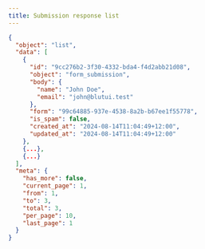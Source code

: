 ```yaml
---
title: Submission response list
---
```


```json title="JSON Response"
{
  "object": "list",
  "data": [
    {
      "id": "9cc276b2-3f30-4332-bda4-f4d2abb21d08",
      "object": "form_submission",
      "body": {
        "name": "John Doe",
        "email": "john@blutui.test"
      },
      "form": "99c64885-937e-4538-8a2b-b67ee1f55778",
      "is_spam": false,
      "created_at": "2024-08-14T11:04:49+12:00",
      "updated_at": "2024-08-14T11:04:49+12:00"
    },
    {...},
    {...}
  ],
  "meta": {
    "has_more": false,
    "current_page": 1,
    "from": 1,
    "to": 3,
    "total": 3,
    "per_page": 10,
    "last_page": 1
  }
}
```
